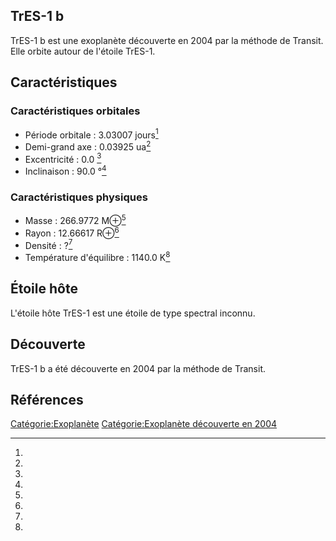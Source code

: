== TrES-1 b ==

{{Infobox Exoplanète
| nom = TrES-1 b
| image = 
| légende = 
| étoile = TrES-1
| constellation = 
| ascension_droite = 
| déclinaison = 
| distance = ?
| type_spectral = ?
| masse = 266.9772 M⊕<ref></ref>
| rayon = 12.66617 R⊕<ref></ref>
| densité = ?<ref></ref>
| gravité = ?<ref></ref>
| température = 1140.0 K<ref></ref>
| période = 3.03007 j<ref></ref>
| demi_grand_axe = 0.03925 ua<ref></ref>
| excentricité = 0.0 <ref></ref>
| inclinaison = 90.0 °<ref></ref>
| méthode_découverte = Transit
| date_découverte = 2004
| statut = Confirmée
}}

TrES-1 b est une exoplanète découverte en 2004 par la méthode de Transit. Elle orbite autour de l'étoile TrES-1.

== Caractéristiques ==

=== Caractéristiques orbitales ===
* Période orbitale : 3.03007 jours<ref></ref>
* Demi-grand axe : 0.03925 ua<ref></ref>
* Excentricité : 0.0 <ref></ref>
* Inclinaison : 90.0 °<ref></ref>

=== Caractéristiques physiques ===
* Masse : 266.9772 M⊕<ref></ref>
* Rayon : 12.66617 R⊕<ref></ref>
* Densité : ?<ref></ref>
* Température d'équilibre : 1140.0 K<ref></ref>

== Étoile hôte ==

{{Infobox Étoile
| nom = TrES-1
| image = 
| légende = 
| constellation = 
| ascension_droite = 
| déclinaison = 
| distance = ?
| type_spectral = ?
| magnitude_absolue = 
| magnitude_apparente = 
| masse = ?<ref></ref>
| rayon = ?<ref></ref>
| température = ?<ref></ref>
| métallicité = ?<ref></ref>
| âge = ?<ref></ref>
}}

L'étoile hôte TrES-1 est une étoile de type spectral inconnu.

== Découverte ==

TrES-1 b a été découverte en 2004 par la méthode de Transit.

== Références ==
<references />

[[Catégorie:Exoplanète]]
[[Catégorie:Exoplanète découverte en 2004]]
